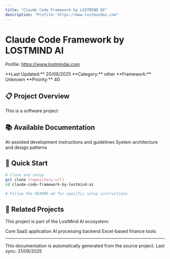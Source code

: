 ```yaml
---
title: "Claude Code Framework by LOSTMIND AI"
description: "Profile: https://www.lostmindai.com"
---
```


# Claude Code Framework by LOSTMIND AI

Profile: https://www.lostmindai.com

<Info>
**Last Updated:** 20/09/2025  
**Category:** other  
**Framework:** Unknown  
**Priority:** 40
</Info>

## 📋 Project Overview

This is a software project

## 📚 Available Documentation

<CardGroup cols={2}>




  <Card title="🛠️ Development Guide" icon="code" href="./claude-code-framework-by-lostmind-ai/development">
    AI-assisted development instructions and guidelines
  </Card>

  <Card title="🏗️ Architecture" icon="sitemap" href="./claude-code-framework-by-lostmind-ai/architecture">
    System architecture and design patterns
  </Card>
</CardGroup>

## 🚀 Quick Start

```bash
# Clone and setup
git clone [repository-url]
cd claude-code-framework-by-lostmind-ai

# Follow the README.md for specific setup instructions
```

## 🔗 Related Projects

This project is part of the LostMind AI ecosystem:

<CardGroup cols={3}>
  <Card title="🚀 Main Platform" icon="rocket" href="../lostmindai-turborepo">
    Core SaaS application
  </Card>
  <Card title="🧠 RAG Backend" icon="brain" href="../back-end-architecture-for-turborepo-with-rag-embeddings">
    AI processing backend
  </Card>
  <Card title="📊 Finance Tools" icon="chart-line" href="../xlsm-core-app">
    Excel-based finance tools
  </Card>
</CardGroup>

---

<Note>
This documentation is automatically generated from the source project. 
Last sync: 21/09/2025
</Note>